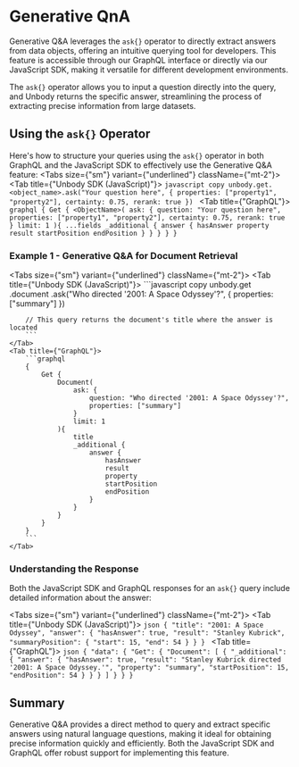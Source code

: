 
# Generative QnA

Generative Q&A leverages the `ask{}` operator to directly extract answers from data objects, offering an intuitive querying tool for developers. This feature is accessible through our GraphQL interface or directly via our JavaScript SDK, making it versatile for different development environments.

The `ask{}` operator allows you to input a question directly into the query, and Unbody returns the specific answer, streamlining the process of extracting precise information from large datasets.

## Using the `ask{}` Operator

Here's how to structure your queries using the `ask{}` operator in both GraphQL and the JavaScript SDK to effectively use the Generative Q&A feature:
<Tabs size={"sm"} variant={"underlined"} className={"mt-2"}>
    <Tab title={"Unbody SDK (JavaScript)"}>
        ```javascript copy
        unbody.get.<object_name>.ask("Your question here", {
            properties: ["property1", "property2"],
            certainty: 0.75,
            rerank: true
        })
        ```
    </Tab>
    <Tab title={"GraphQL"}>
        ```graphql
        {
            Get {
                <ObjectName>(
                    ask: {
                        question: "Your question here",
                        properties: ["property1", "property2"],
                        certainty: 0.75,
                        rerank: true
                    }
                    limit: 1
                ){
                    ...fields
                    _additional {
                        answer {
                            hasAnswer
                            property
                            result
                            startPosition
                            endPosition
                        }
                    }
                }
            }
        }
        ```
    </Tab>
</Tabs>

### Example 1 - Generative Q&A for Document Retrieval
<Tabs size={"sm"} variant={"underlined"} className={"mt-2"}>
    <Tab title={"Unbody SDK (JavaScript)"}>
        ```javascript copy
        unbody.get
        .document
        .ask("Who directed '2001: A Space Odyssey'?", {
            properties: ["summary"]
        })

        // This query returns the document's title where the answer is located
        ```
    </Tab>
    <Tab title={"GraphQL"}>
        ```graphql
        {
            Get {
                Document(
                    ask: {
                        question: "Who directed '2001: A Space Odyssey'?",
                        properties: ["summary"]
                    }
                    limit: 1
                ){
                    title
                    _additional {
                        answer {
                            hasAnswer
                            result
                            property
                            startPosition
                            endPosition
                        }
                    }
                }
            }
        }
        ```
    </Tab>
</Tabs>

### Understanding the Response

Both the JavaScript SDK and GraphQL responses for an `ask{}` query include detailed information about the answer:

<Tabs size={"sm"} variant={"underlined"} className={"mt-2"}>
    <Tab title={"Unbody SDK (JavaScript)"}>
        ```json
        {
            "title": "2001: A Space Odyssey",
            "answer": {
                "hasAnswer": true,
                "result": "Stanley Kubrick",
                "summaryPosition": {
                    "start": 15,
                    "end": 54
                }
            }
        }
        ```
    </Tab>
    <Tab title={"GraphQL"}>
        ```json
        {
            "data": {
                "Get": {
                    "Document": [
                        {
                            "_additional": {
                                "answer": {
                                    "hasAnswer": true,
                                    "result": "Stanley Kubrick directed '2001: A Space Odyssey.'",
                                    "property": "summary",
                                    "startPosition": 15,
                                    "endPosition": 54
                                }
                            }
                        }
                    ]
                }
            }
        }
        ```
    </Tab>
</Tabs>

## Summary
Generative Q&A provides a direct method to query and extract specific answers using natural language questions, making it ideal for obtaining precise information quickly and efficiently. Both the JavaScript SDK and GraphQL offer robust support for implementing this feature.
